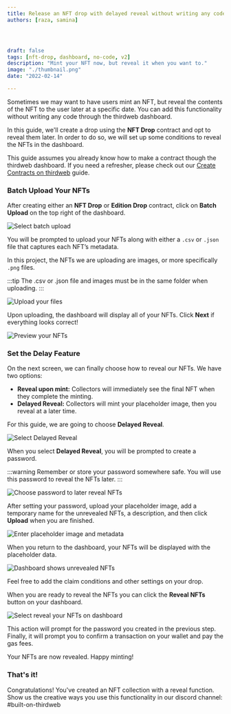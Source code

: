 ```yaml
---
title: Release an NFT drop with delayed reveal without writing any code
authors: [raza, samina]




draft: false
tags: [nft-drop, dashboard, no-code, v2]
description: "Mint your NFT now, but reveal it when you want to."
image: "./thumbnail.png"
date: "2022-02-14"

---
```


Sometimes we may want to have users mint an NFT, but reveal the contents of the NFT to the user later at a specific date. You can add this functionality without writing any code through the thirdweb dashboard. 

In this guide, we'll create a drop using the **NFT Drop** contract and opt to reveal them later. In order to do so, we will set up some conditions to reveal the NFTs in the dashboard. 

This guide assumes you already know how to make a contract though the thirdweb dashboard. If you need a refresher, please check out our [Create Contracts on thirdweb](/contracts) guide. 

### Batch Upload Your NFTs

After creating either an **NFT Drop** or **Edition Drop** contract, click on **Batch Upload** on the top right of the dashboard.

![Select batch upload](./select-batch-upload.png)

You will be prompted to upload your NFTs along with either a `.csv` or `.json` file that captures each NFT’s metadata. 

In this project, the NFTs we are uploading are images, or more specifically `.png` files. 

:::tip
The .csv or .json file and images must be in the same folder when uploading.
:::

![Upload your files](./upload-your-files.png)

Upon uploading, the dashboard will display all of your NFTs. Click **Next** if everything looks correct!

![Preview your NFTs](./preview-your-nfts.png)

### Set the Delay Feature

On the next screen, we can finally choose how to reveal our NFTs. We have two options:

- **Reveal upon mint:** Collectors will immediately see the final NFT when they complete the minting.
- **Delayed Reveal:** Collectors will mint your placeholder image, then you reveal at a later time.

 For this guide, we are going to choose **Delayed Reveal**.

![Select Delayed Reveal](./select-delayed-reveal.png)

When you select **Delayed Reveal**, you will be prompted to create a password. 

:::warning
Remember or store your password somewhere safe. You will use this password to reveal the NFTs later.
:::

![Choose password to later reveal NFTs](./enter-password.png)

After setting your password, upload your placeholder image, add a temporary name for the unrevealed NFTs, a description, and then click **Upload** when you are finished.

![Enter placeholder image and metadata](./placeholder-metadata.png)

When you return to the dashboard, your NFTs will be displayed with the placeholder data.

![Dashboard shows unrevealed NFTs](./unrevealed-nfts.png)

Feel free to add the claim conditions and other settings on your drop. 

When you are ready to reveal the NFTs you can click the **Reveal NFTs** button on your dashboard.

![Select reveal your NFTs on dashboard](./select-reveal-nfts.png)

This action will prompt for the password you created in the previous step. Finally, it will prompt you to confirm a transaction on your wallet and pay the gas fees. 

Your NFTs are now revealed. Happy minting!

### That's it!

Congratulations! You've created an NFT collection with a reveal function. Show us the creative ways you use this functionality in our discord channel: #built-on-thirdweb